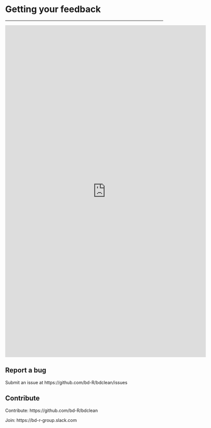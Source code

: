 # Getting your feedback

***
<iframe src="https://docs.google.com/forms/d/e/1FAIpQLSdO40TR_HiBMnDtVjuC5-p_J4uVLG9DBH5esUdURM2p-psKRg/viewform?embedded=true" width="640" height="1056" frameborder="0" marginheight="0" marginwidth="0">Loading...</iframe>

## Report a bug

Submit an issue at https://github.com/bd-R/bdclean/issues

## Contribute

Contribute: https://github.com/bd-R/bdclean

Join: https://bd-r-group.slack.com
